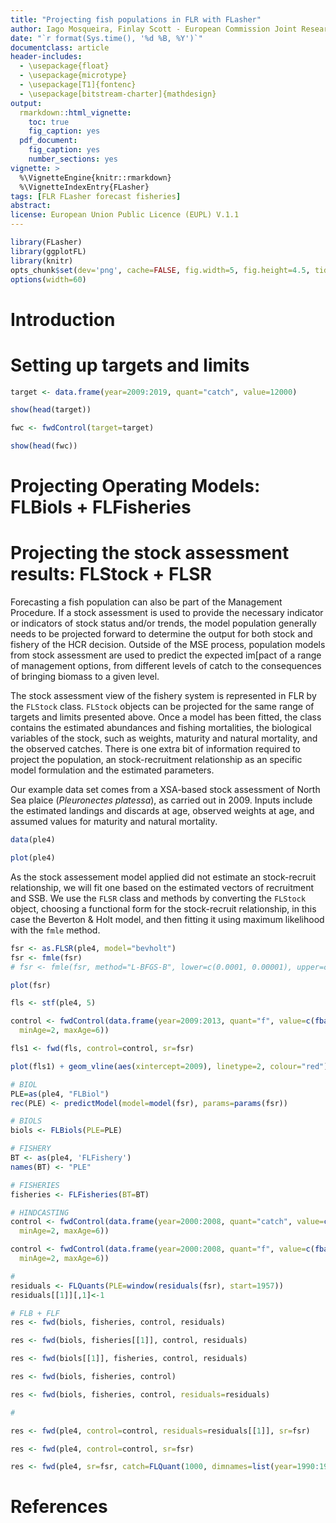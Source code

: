 ```yaml
---
title: "Projecting fish populations in FLR with FLasher"
author: Iago Mosqueira, Finlay Scott - European Commission Joint Research Center
date: "`r format(Sys.time(), '%d %B, %Y')`"
documentclass: article
header-includes: 
  - \usepackage{float}
  - \usepackage{microtype}
  - \usepackage[T1]{fontenc}
  - \usepackage[bitstream-charter]{mathdesign}
output:
  rmarkdown::html_vignette:
    toc: true
    fig_caption: yes
  pdf_document:
    fig_caption: yes
    number_sections: yes
vignette: >
  %\VignetteEngine{knitr::rmarkdown}
  %\VignetteIndexEntry{FLasher}
tags: [FLR FLasher forecast fisheries]
abstract:
license: European Union Public Licence (EUPL) V.1.1
---
```


```r
library(FLasher)
library(ggplotFL)
library(knitr)
opts_chunk$set(dev='png', cache=FALSE, fig.width=5, fig.height=4.5, tidy=TRUE, dpi=300)
options(width=60)
```

# Introduction

# Setting up targets and limits


```r
target <- data.frame(year=2009:2019, quant="catch", value=12000)
```

```r
show(head(target))
```

```r
fwc <- fwdControl(target=target)
```

```r
show(head(fwc))
```

# Projecting Operating Models: FLBiols + FLFisheries

# Projecting the stock assessment results: FLStock + FLSR

Forecasting a fish population can also be part of the Management Procedure. If a stock assessment is used to provide the necessary indicator or indicators of stock status and/or trends, the model population generally needs to be projected forward to determine the output for both stock and fishery of the HCR decision. Outside of the MSE process, population models from stock assessment are used to predict the expected im[pact of a range of management options, from different levels of catch to the consequences of bringing biomass to a given level.

The stock assessment view of the fishery system is represented in FLR by the `FLStock` class. `FLStock` objects can be projected for the same range of targets and limits presented above. Once a model has been fitted, the class contains the estimated abundances and fishing mortalities, the biological variables of the stock, such as weights, maturity and natural mortality, and the observed catches. There is one extra bit of information required to project the population, an stock-recruitment relationship as an specific model formulation and the estimated parameters.

Our example data set comes from a XSA-based stock assessment of North Sea plaice (*Pleuronectes platessa*), as carried out in 2009. Inputs include the estimated landings and discards at age, observed weights at age, and assumed values for maturity and natural mortality.

```r
data(ple4)

plot(ple4)
```

As the stock assessement model applied did not estimate an stock-recruit relationship, we will fit one based on the estimated vectors of recruitment and SSB. We use the `FLSR` class and methods by converting the `FLStock` object, choosing a functional form for the stock-recruit relationship, in this case the Beverton & Holt model, and then fitting it using maximum likelihood with the `fmle` method.

```r
fsr <- as.FLSR(ple4, model="bevholt")
fsr <- fmle(fsr)
# fsr <- fmle(fsr, method="L-BFGS-B", lower=c(0.0001, 0.00001), upper=c(Inf, Inf))
```

```r
plot(fsr)
```

```r
fls <- stf(ple4, 5)

control <- fwdControl(data.frame(year=2009:2013, quant="f", value=c(fbar(ple4)[,"2008"]),
  minAge=2, maxAge=6))

fls1 <- fwd(fls, control=control, sr=fsr)
```

```r
plot(fls1) + geom_vline(aes(xintercept=2009), linetype=2, colour="red")
```

```r

# BIOL
PLE=as(ple4, "FLBiol")
rec(PLE) <- predictModel(model=model(fsr), params=params(fsr))

# BIOLS
biols <- FLBiols(PLE=PLE)

# FISHERY
BT <- as(ple4, 'FLFishery')
names(BT) <- "PLE"

# FISHERIES
fisheries <- FLFisheries(BT=BT)

# HINDCASTING
control <- fwdControl(data.frame(year=2000:2008, quant="catch", value=c(catch(ple4)[,(44:52)]),
  minAge=2, maxAge=6))

control <- fwdControl(data.frame(year=2000:2008, quant="f", value=c(fbar(ple4)[,(44:52)]),
  minAge=2, maxAge=6))

# 
residuals <- FLQuants(PLE=window(residuals(fsr), start=1957))
residuals[[1]][,1]<-1

# FLB + FLF
res <- fwd(biols, fisheries, control, residuals)

res <- fwd(biols, fisheries[[1]], control, residuals)

res <- fwd(biols[[1]], fisheries, control, residuals)

res <- fwd(biols, fisheries, control)

res <- fwd(biols, fisheries, control, residuals=residuals)

#

res <- fwd(ple4, control=control, residuals=residuals[[1]], sr=fsr)

res <- fwd(ple4, control=control, sr=fsr)

res <- fwd(ple4, sr=fsr, catch=FLQuant(1000, dimnames=list(year=1990:1995)))
```



# References


